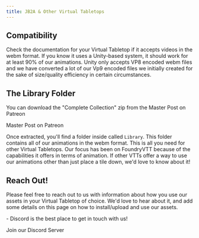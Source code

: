 ```yaml
---
title: JB2A & Other Virtual Tabletops
---
```






## Compatibility
Check the documentation for your Virtual Tabletop if it accepts videos in the webm format.
If you know it uses a Unity-based system, it should work for at least 90% of our animations. 
Unity only accepts VP8 encoded webm files and we have converted a lot of our Vp9 encoded files we initially created for the sake of size/quality efficiency in certain circumstances.

## The Library Folder
You can download the "Complete Collection" zip from the Master Post on Patreon

<LinkButton href="https://www.patreon.com/posts/56246490/" icon="patreon">Master Post on Patreon</LinkButton>

Once extracted, you'll find a folder inside called ``Library``. This folder contains all of our animations in the webm format. This is all you need for other Virtual Tabletops. 
Our focus has been on FoundryVTT because of the capabilities it offers in terms of animation. If other VTTs offer a way to use our animations other than just place a tile down, we'd love to know about it! 

## Reach Out!
Please feel free to reach out to us with information about how you use our assets in your Virtual Tabletop of choice. We'd love to hear about it, and add some details on this page on how to install/upload and use our assets.

<Aside type="note" title="Note">
- Discord is the best place to get in touch with us!

<LinkButton href="https://discord.gg/gmd8MAPX4m" icon="discord">Join our Discord Server</LinkButton>

</Aside>